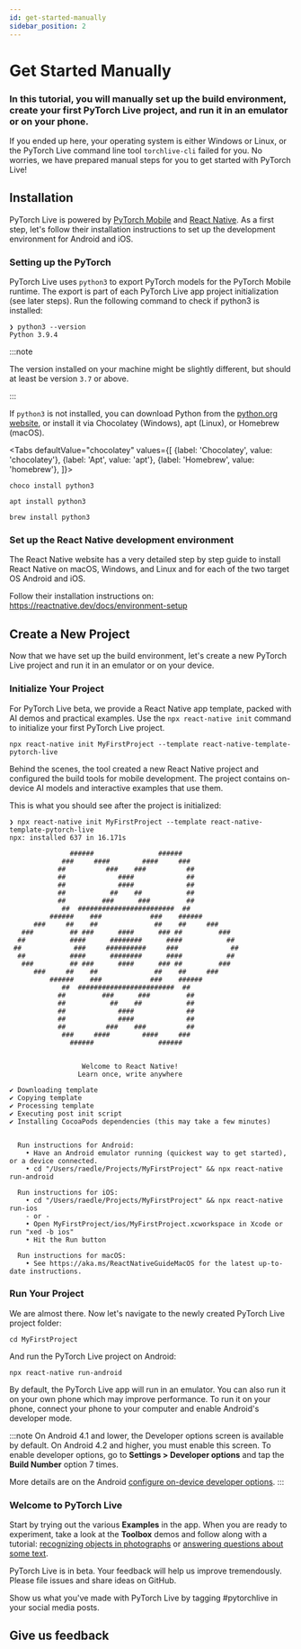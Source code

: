 ```yaml
---
id: get-started-manually
sidebar_position: 2
---
```




# Get Started Manually

<div className="tutorial-page">

### In this tutorial, you will manually set up the build environment, create your first PyTorch Live project, and run it in an emulator or on your phone.

If you ended up here, your operating system is either Windows or Linux, or the PyTorch Live command line tool `torchlive-cli` failed for you. No worries, we have prepared manual steps for you to get started with PyTorch Live!

<FbInternalOnly>

<WhereToRun />

</FbInternalOnly>

## Installation

PyTorch Live is powered by [PyTorch Mobile](https://pytorch.org/mobile) and [React Native](https://reactnative.dev/). As a first step, let's follow their installation instructions to set up the development environment for Android and iOS.

### Setting up the PyTorch

PyTorch Live uses `python3` to export PyTorch models for the PyTorch Mobile runtime. The export is part of each PyTorch Live app project initialization (see later steps). Run the following command to check if python3 is installed:


```shell
❯ python3 --version
Python 3.9.4
```

:::note

The version installed on your machine might be slightly different, but should at least be version `3.7` or above.

:::


If `python3` is not installed, you can download Python from the [python.org website](https://python.org), or install it via Chocolatey (Windows), apt (Linux), or Homebrew (macOS).

<Tabs
  defaultValue="chocolatey"
  values={[
    {label: 'Chocolatey', value: 'chocolatey'},
    {label: 'Apt', value: 'apt'},
    {label: 'Homebrew', value: 'homebrew'},
  ]}>
  <TabItem value="chocolatey">

  ```shell
  choco install python3
  ```

  </TabItem>
  <TabItem value="apt">

  ```shell
  apt install python3
  ```

  </TabItem>
  <TabItem value="homebrew">

  ```shell
  brew install python3
  ```

  </TabItem>
</Tabs>

### Set up the React Native development environment

The React Native website has a very detailed step by step guide to install React Native on macOS, Windows, and Linux and for each of the two target OS Android and iOS.

Follow their installation instructions on: https://reactnative.dev/docs/environment-setup

## Create a New Project

Now that we have set up the build environment, let's create a new PyTorch Live project and run it in an emulator or on your device.

### Initialize Your Project

For PyTorch Live beta, we provide a React Native app template, packed with AI demos and practical examples. Use the `npx react-native init` command to initialize your first PyTorch Live project.

```shell
npx react-native init MyFirstProject --template react-native-template-pytorch-live
```

Behind the scenes, the tool created a new React Native project and configured the build tools for mobile development. The project contains on-device AI models and interactive examples that use them.

This is what you should see after the project is initialized:

```shell title="Expected output"
❯ npx react-native init MyFirstProject --template react-native-template-pytorch-live
npx: installed 637 in 16.171s

               ######                ######
             ###     ####        ####     ###
            ##          ###    ###          ##
            ##             ####             ##
            ##             ####             ##
            ##           ##    ##           ##
            ##         ###      ###         ##
             ##  ########################  ##
          ######    ###            ###    ######
      ###     ##    ##              ##    ##     ###
   ###         ## ###      ####      ### ##         ###
  ##           ####      ########      ####           ##
 ##             ###     ##########     ###             ##
  ##           ####      ########      ####           ##
   ###         ## ###      ####      ### ##         ###
      ###     ##    ##              ##    ##     ###
          ######    ###            ###    ######
             ##  ########################  ##
            ##         ###      ###         ##
            ##           ##    ##           ##
            ##             ####             ##
            ##             ####             ##
            ##          ###    ###          ##
             ###     ####        ####     ###
               ######                ######


                  Welcome to React Native!
                 Learn once, write anywhere

✔ Downloading template
✔ Copying template
✔ Processing template
✔ Executing post init script
✔ Installing CocoaPods dependencies (this may take a few minutes)


  Run instructions for Android:
    • Have an Android emulator running (quickest way to get started), or a device connected.
    • cd "/Users/raedle/Projects/MyFirstProject" && npx react-native run-android

  Run instructions for iOS:
    • cd "/Users/raedle/Projects/MyFirstProject" && npx react-native run-ios
    - or -
    • Open MyFirstProject/ios/MyFirstProject.xcworkspace in Xcode or run "xed -b ios"
    • Hit the Run button

  Run instructions for macOS:
    • See https://aka.ms/ReactNativeGuideMacOS for the latest up-to-date instructions.
```

### Run Your Project

We are almost there. Now let's navigate to the newly created PyTorch Live project folder:

```shell
cd MyFirstProject
```

And run the PyTorch Live project on Android:

```shell
npx react-native run-android
```

By default, the PyTorch Live app will run in an emulator. You can also run it on your own phone which may improve performance. To run it on your phone, connect your phone to your computer and enable Android's developer mode.

:::note
On Android 4.1 and lower, the Developer options screen is available by default. On Android 4.2 and higher, you must enable this screen. To enable developer options, go to **Settings > Developer options** and tap the **Build Number** option 7 times.

More details are on the Android [configure on-device developer options](https://developer.android.com/studio/debug/dev-options).
:::


### Welcome to PyTorch Live

Start by trying out the various **Examples** in the app. When you are ready to experiment, take a look at the **Toolbox** demos and follow along with a tutorial: [recognizing objects in photographs](image-classification) or [answering questions about some text](question-answering).

<DocVideo asset="demo" />

PyTorch Live is in beta. Your feedback will help us improve tremendously. Please file issues and share ideas on GitHub.

Show us what you've made with PyTorch Live by tagging #pytorchlive in your social media posts.

## Give us feedback

<SurveyLinkButton docTitle="Get Started Manually" />

</div>
